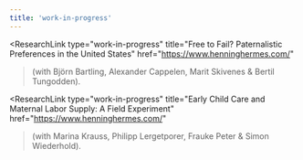 ```yaml
---
title: 'work-in-progress'
---
```



<ResearchLink
  type="work-in-progress"
  title="Free to Fail? Paternalistic Preferences in the United States"
  href="https://www.henninghermes.com/"
>(with Björn Bartling, Alexander Cappelen, Marit Skivenes & Bertil Tungodden).</ResearchLink>

<ResearchLink
  type="work-in-progress"
  title="Early Child Care and Maternal Labor Supply: A Field Experiment"
  href="https://www.henninghermes.com/"
>(with Marina Krauss, Philipp Lergetporer, Frauke Peter & Simon Wiederhold).</ResearchLink>
